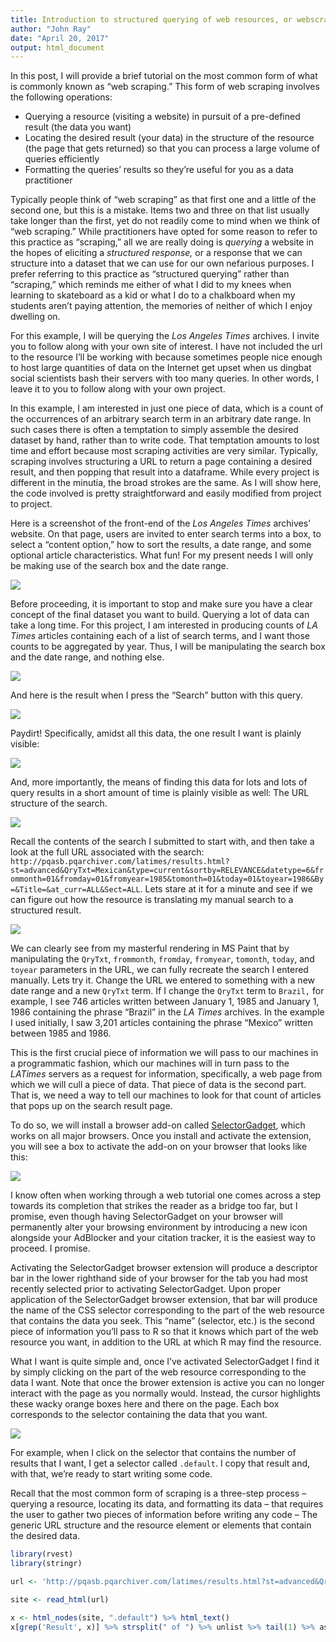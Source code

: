 ```yaml
---
title: Introduction to structured querying of web resources, or webscraping, with SelectorGadget, rvest, and patience
author: "John Ray"
date: "April 20, 2017"
output: html_document
---
```


In this post, I will provide a brief tutorial on the most common form of what is commonly known as "web scraping." This form of web scraping involves the following operations:

- Querying a resource (visiting a website) in pursuit of a pre-defined result (the data you want)
- Locating the desired result (your data) in the structure of the resource (the page that gets returned) so that you can process a large volume of queries efficiently
- Formatting the queries' results so they're useful for you as a data practitioner

Typically people think of "web scraping" as that first one and a little of the second one, but this is a mistake. Items two and three on that list usually take longer than the first, yet do not readily come to mind when we think of "web scraping." While practitioners have opted for some reason to refer to this practice as "scraping," all we are really doing is *querying* a website in the hopes of eliciting a *structured response,* or a response that we can structure into a dataset that we can use for our own nefarious purposes. I prefer referring to this practice as "structured querying" rather than "scraping," which reminds me either of what I did to my knees when learning to skateboard as a kid or what I do to a chalkboard when my students aren't paying attention, the memories of neither of which I enjoy dwelling on.

For this example, I will be querying the *Los Angeles Times* archives. I invite you to follow along with your own site of interest. I have not included the url to the resource I'll be working with because sometimes people nice enough to host large quantities of data on the Internet get upset when us dingbat social scientists bash their servers with too many queries. In other words, I leave it to you to follow along with your own project.

In this example, I am interested in just one piece of data, which is a count of the occurrences of an arbitrary search term in an arbitrary date range. In such cases there is often a temptation to simply assemble the desired dataset by hand, rather than to write code. That temptation amounts to lost time and effort because most scraping activities are very similar. Typically, scraping involves structuring a URL to return a page containing a desired result, and then popping that result into a dataframe. While every project is different in the minutia, the broad strokes are the same. As I will show here, the code involved is pretty straightforward and easily modified from project to project.

Here is a screenshot of the front-end of the *Los Angeles Times* archives' website. On that page, users are invited to enter search terms into a box, to select a "content option," how to sort the results, a date range, and some optional article characteristics. What fun! For my present needs I will only be making use of the search box and the date range.

![](r_webscraping_tutorial/1.png)

Before proceeding, it is important to stop and make sure you have a clear concept of the final dataset you want to build. Querying a lot of data can take a long time. For this project, I am interested in producing counts of *LA Times* articles containing each of a list of search terms, and I want those counts to be aggregated by year. Thus, I will be manipulating the search box and the date range, and nothing else.

![](r_webscraping_tutorial/2.png)

And here is the result when I press the "Search" button with this query.

![](r_webscraping_tutorial/3.png)

Paydirt! Specifically, amidst all this data, the one result I want is plainly visible:

![](r_webscraping_tutorial/4.png)

And, more importantly, the means of finding this data for lots and lots of query results in a short amount of time is plainly visible as well: The URL structure of the search.

![](r_webscraping_tutorial/5.png)

Recall the contents of the search I submitted to start with, and then take a look at the full URL associated with the search: `http://pqasb.pqarchiver.com/latimes/results.html?st=advanced&QryTxt=Mexican&type=current&sortby=RELEVANCE&datetype=6&frommonth=01&fromday=01&fromyear=1985&tomonth=01&today=01&toyear=1986&By=&Title=&at_curr=ALL&Sect=ALL`. Lets stare at it for a minute and see if we can figure out how the resource is translating my manual search to a structured result.

![](r_webscraping_tutorial/6.png)

We can clearly see from my masterful rendering in MS Paint that by manipulating the `QryTxt`, `frommonth`, `fromday`, `fromyear`, `tomonth`, `today`, and `toyear` parameters in the URL, we can fully recreate the search I entered manually. Lets try it. Change the URL we entered to something with a new date range and a new `QryTxt` term. If I change the `QryTxt` term to `Brazil,` for example, I see 746 articles written between January 1, 1985 and January 1, 1986 containing the phrase "Brazil" in the *LA Times* archives. In the example I used initially, I saw 3,201 articles containing the phrase "Mexico" written between 1985 and 1986.

This is the first crucial piece of information we will pass to our machines in a programmatic fashion, which our machines will in turn pass to the *LATimes* servers as a request for information, specifically, a web page from which we will cull a piece of data. That piece of data is the second part. That is, we need a way to tell our machines to look for that count of articles that pops up on the search result page.

To do so, we will install a browser add-on called [SelectorGadget](http://selectorgadget.com/), which works on all major browsers. Once you install and activate the extension, you will see a box to activate the add-on on your browser that looks like this:

![](r_webscraping_tutorial/7.png)

I know often when working through a web tutorial one comes across a step towards its completion that strikes the reader as a bridge too far, but I promise, even though having SelectorGadget on your browser will permanently alter your browsing environment by introducing a new icon alongside your AdBlocker and your citation tracker, it is the easiest way to proceed. I promise.

Activating the SelectorGadget browser extension will produce a descriptor bar in the lower righthand side of your browser for the tab you had most recently selected prior to activating SelectorGadget. Upon proper application of the SelectorGadget browser extension, that bar will produce the name of the CSS selector corresponding to the part of the web resource that contains the data you seek. This "name" (selector, etc.) is the second piece of information you'll pass to R so that it knows which part of the web resource you want, in addition to the URL at which R may find the resource.

What I want is quite simple and, once I've activated SelectorGadget I find it by simply clicking on the part of the web resource corresponding to the data I want. Note that once the brower extension is active you can no longer interact with the page as you normally would. Instead, the cursor highlights these wacky orange boxes here and there on the page. Each box corresponds to the selector containing the data that you want.

![](r_webscraping_tutorial/10.png)

For example, when I click on the selector that contains the number of results that I want, I get a selector called `.default`. I copy that result and, with that, we're ready to start writing some code.

Recall that the most common form of scraping is a three-step process -- querying a resource, locating its data, and formatting its data -- that requires the user to gather two pieces of information before writing any code -- The generic URL structure and the resource element or elements that contain the desired data.

```r
library(rvest)
library(stringr)

url <- 'http://pqasb.pqarchiver.com/latimes/results.html?st=advanced&QryTxt=Mexico&type=current&sortby=RELEVANCE&datetype=6&frommonth=01&fromday=01&fromyear=1985&tomonth=01&today=01&toyear=1986&By=&Title=&at_curr=ALL&Sect=ALL'

site <- read_html(url)

x <- html_nodes(site, ".default") %>% html_text()
x[grep('Result', x)] %>% strsplit(" of ") %>% unlist %>% tail(1) %>% as.numeric
```
